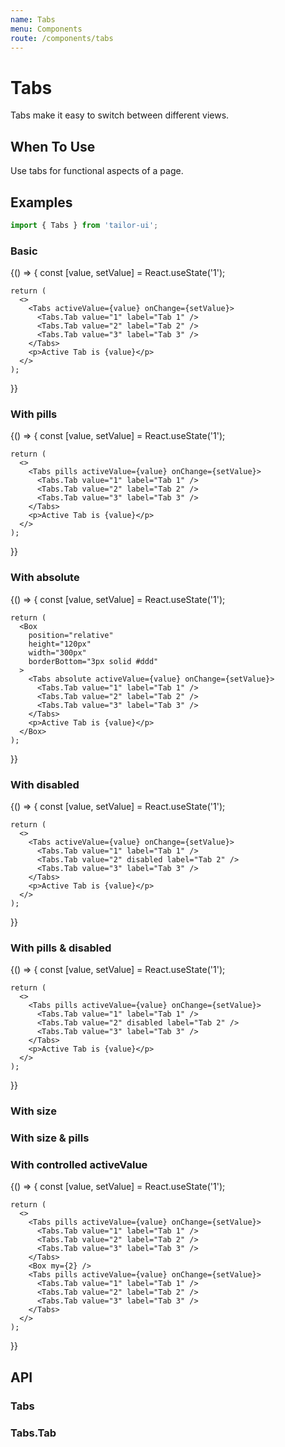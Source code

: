 ```yaml
---
name: Tabs
menu: Components
route: /components/tabs
---
```



# Tabs

Tabs make it easy to switch between different views.

## When To Use

Use tabs for functional aspects of a page.

## Examples

```js
import { Tabs } from 'tailor-ui';
```

### Basic

<Playground>
  {() => {
    const [value, setValue] = React.useState('1');

    return (
      <>
        <Tabs activeValue={value} onChange={setValue}>
          <Tabs.Tab value="1" label="Tab 1" />
          <Tabs.Tab value="2" label="Tab 2" />
          <Tabs.Tab value="3" label="Tab 3" />
        </Tabs>
        <p>Active Tab is {value}</p>
      </>
    );

}}

</Playground>

### With pills

<Playground>
  {() => {
    const [value, setValue] = React.useState('1');

    return (
      <>
        <Tabs pills activeValue={value} onChange={setValue}>
          <Tabs.Tab value="1" label="Tab 1" />
          <Tabs.Tab value="2" label="Tab 2" />
          <Tabs.Tab value="3" label="Tab 3" />
        </Tabs>
        <p>Active Tab is {value}</p>
      </>
    );

}}

</Playground>

### With absolute

<Playground>
  {() => {
    const [value, setValue] = React.useState('1');

    return (
      <Box
        position="relative"
        height="120px"
        width="300px"
        borderBottom="3px solid #ddd"
      >
        <Tabs absolute activeValue={value} onChange={setValue}>
          <Tabs.Tab value="1" label="Tab 1" />
          <Tabs.Tab value="2" label="Tab 2" />
          <Tabs.Tab value="3" label="Tab 3" />
        </Tabs>
        <p>Active Tab is {value}</p>
      </Box>
    );

}}

</Playground>

### With disabled

<Playground>
  {() => {
    const [value, setValue] = React.useState('1');

    return (
      <>
        <Tabs activeValue={value} onChange={setValue}>
          <Tabs.Tab value="1" label="Tab 1" />
          <Tabs.Tab value="2" disabled label="Tab 2" />
          <Tabs.Tab value="3" label="Tab 3" />
        </Tabs>
        <p>Active Tab is {value}</p>
      </>
    );

}}

</Playground>

### With pills & disabled

<Playground>
  {() => {
    const [value, setValue] = React.useState('1');

    return (
      <>
        <Tabs pills activeValue={value} onChange={setValue}>
          <Tabs.Tab value="1" label="Tab 1" />
          <Tabs.Tab value="2" disabled label="Tab 2" />
          <Tabs.Tab value="3" label="Tab 3" />
        </Tabs>
        <p>Active Tab is {value}</p>
      </>
    );

}}

</Playground>

### With size

<Playground>
  <Tabs size="sm" defaultActiveValue="1">
    <Tabs.Tab value="1" label="Tab 1" />
    <Tabs.Tab value="2" label="Tab 2" />
    <Tabs.Tab value="3" label="Tab 3" />
  </Tabs>
  <Tabs defaultActiveValue="1">
    <Tabs.Tab value="1" label="Tab 1" />
    <Tabs.Tab value="2" label="Tab 2" />
    <Tabs.Tab value="3" label="Tab 3" />
  </Tabs>
  <Tabs size="lg" defaultActiveValue="1">
    <Tabs.Tab value="1" label="Tab 1" />
    <Tabs.Tab value="2" label="Tab 2" />
    <Tabs.Tab value="3" label="Tab 3" />
  </Tabs>
</Playground>

### With size & pills

<Playground>
  <Tabs pills size="sm" defaultActiveValue="1">
    <Tabs.Tab value="1" label="Tab 1" />
    <Tabs.Tab value="2" label="Tab 2" />
    <Tabs.Tab value="3" label="Tab 3" />
  </Tabs>
  <Tabs pills defaultActiveValue="1">
    <Tabs.Tab value="1" label="Tab 1" />
    <Tabs.Tab value="2" label="Tab 2" />
    <Tabs.Tab value="3" label="Tab 3" />
  </Tabs>
  <Tabs pills size="lg" defaultActiveValue="1">
    <Tabs.Tab value="1" label="Tab 1" />
    <Tabs.Tab value="2" label="Tab 2" />
    <Tabs.Tab value="3" label="Tab 3" />
  </Tabs>
</Playground>

### With controlled activeValue

<Playground>
  {() => {
    const [value, setValue] = React.useState('1');

    return (
      <>
        <Tabs pills activeValue={value} onChange={setValue}>
          <Tabs.Tab value="1" label="Tab 1" />
          <Tabs.Tab value="2" label="Tab 2" />
          <Tabs.Tab value="3" label="Tab 3" />
        </Tabs>
        <Box my={2} />
        <Tabs pills activeValue={value} onChange={setValue}>
          <Tabs.Tab value="1" label="Tab 1" />
          <Tabs.Tab value="2" label="Tab 2" />
          <Tabs.Tab value="3" label="Tab 3" />
        </Tabs>
      </>
    );

}}

</Playground>

## API

### Tabs

<PropsTable of={Tabs} />

### Tabs.Tab

<PropsTable of={Tabs.Tab} />
